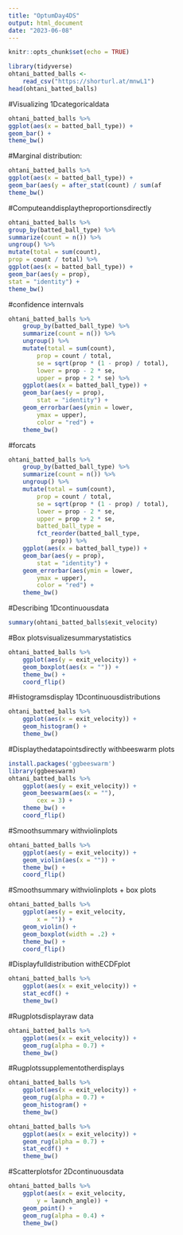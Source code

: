 ```yaml
---
title: "OptumDay4DS"
output: html_document
date: "2023-06-08"
---
```


```r
knitr::opts_chunk$set(echo = TRUE)
```

```r
library(tidyverse)
ohtani_batted_balls <-
    read_csv("https://shorturl.at/mnwL1")
head(ohtani_batted_balls)
```
#Visualizing 1Dcategoricaldata
```r
ohtani_batted_balls %>%
ggplot(aes(x = batted_ball_type)) +
geom_bar() +
theme_bw()
```
#Marginal distribution:
```r
ohtani_batted_balls %>%
ggplot(aes(x = batted_ball_type)) +
geom_bar(aes(y = after_stat(count) / sum(af
theme_bw()
```
#Computeanddisplaytheproportionsdirectly
```r
ohtani_batted_balls %>%
group_by(batted_ball_type) %>%
summarize(count = n()) %>%
ungroup() %>%
mutate(total = sum(count),
prop = count / total) %>%
ggplot(aes(x = batted_ball_type)) +
geom_bar(aes(y = prop),
stat = "identity") +
theme_bw()
```
#confidence internvals
```r
ohtani_batted_balls %>%
    group_by(batted_ball_type) %>%
    summarize(count = n()) %>%
    ungroup() %>%
    mutate(total = sum(count),
        prop = count / total,
        se = sqrt(prop * (1 - prop) / total),
        lower = prop - 2 * se,
        upper = prop + 2 * se) %>%
    ggplot(aes(x = batted_ball_type)) +
    geom_bar(aes(y = prop),
        stat = "identity") +
    geom_errorbar(aes(ymin = lower,
        ymax = upper),
        color = "red") +
    theme_bw()
```
#forcats 
```r
ohtani_batted_balls %>%
    group_by(batted_ball_type) %>%
    summarize(count = n()) %>%
    ungroup() %>%
    mutate(total = sum(count),
        prop = count / total,
        se = sqrt(prop * (1 - prop) / total),
        lower = prop - 2 * se,
        upper = prop + 2 * se,
        batted_ball_type =
        fct_reorder(batted_ball_type,
            prop)) %>%
    ggplot(aes(x = batted_ball_type)) +
    geom_bar(aes(y = prop),
        stat = "identity") +
    geom_errorbar(aes(ymin = lower,
        ymax = upper),
        color = "red") +
    theme_bw()
```
#Describing 1Dcontinuousdata
```r
summary(ohtani_batted_balls$exit_velocity)
```
#Box plotsvisualizesummarystatistics
```r
ohtani_batted_balls %>%
    ggplot(aes(y = exit_velocity)) +
    geom_boxplot(aes(x = "")) +
    theme_bw() +
    coord_flip()
```
#Histogramsdisplay 1Dcontinuousdistributions

```r
ohtani_batted_balls %>%
    ggplot(aes(x = exit_velocity)) +
    geom_histogram() +
    theme_bw()
```

#Displaythedatapointsdirectly withbeeswarm plots
```r
install.packages('ggbeeswarm')
library(ggbeeswarm)
ohtani_batted_balls %>%
    ggplot(aes(y = exit_velocity)) +
    geom_beeswarm(aes(x = ""),
        cex = 3) +
    theme_bw() +
    coord_flip()
```

#Smoothsummary withviolinplots
```r
ohtani_batted_balls %>%
    ggplot(aes(y = exit_velocity)) +
    geom_violin(aes(x = "")) +
    theme_bw() +
    coord_flip()
```

#Smoothsummary withviolinplots + box plots
```r
ohtani_batted_balls %>%
    ggplot(aes(y = exit_velocity,
        x = "")) +
    geom_violin() +
    geom_boxplot(width = .2) +
    theme_bw() +
    coord_flip()
```
#Displayfulldistribution withECDFplot
```r
ohtani_batted_balls %>%
    ggplot(aes(x = exit_velocity)) +
    stat_ecdf() +
    theme_bw()
```

#Rugplotsdisplayraw data
```r
ohtani_batted_balls %>%
    ggplot(aes(x = exit_velocity)) +
    geom_rug(alpha = 0.7) +
    theme_bw()
```

#Rugplotssupplementotherdisplays
```r
ohtani_batted_balls %>%
    ggplot(aes(x = exit_velocity)) +
    geom_rug(alpha = 0.7) +
    geom_histogram() +
    theme_bw()
```
```r
ohtani_batted_balls %>%
    ggplot(aes(x = exit_velocity)) +
    geom_rug(alpha = 0.7) +
    stat_ecdf() +
    theme_bw()
```
#Scatterplotsfor 2Dcontinuousdata
```r
ohtani_batted_balls %>%
    ggplot(aes(x = exit_velocity,
        y = launch_angle)) +
    geom_point() +
    geom_rug(alpha = 0.4) +
    theme_bw()
```

